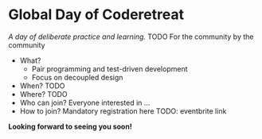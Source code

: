 # Global Day of Coderetreat

*A day of deliberate practice and learning.*
TODO For the community by the community

- What?
  - Pair programming and test-driven development
  - Focus on decoupled design
- When? TODO
- Where? TODO
- Who can join? Everyone interested in ...
- How to join? Mandatory registration here TODO: eventbrite link

**Looking forward to seeing you soon!**
